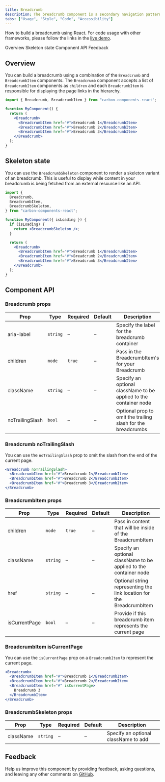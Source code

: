 ```yaml
---
title: Breadcrumb
description: The breadcrumb component is a secondary navigation pattern that shows hierarchy among content or traces a user’s path.
tabs: ["Usage", "Style", "Code", "Accessibility"]
---
```


<PageDescription>

How to build a breadcrumb using React. For code usage with other frameworks, please follow the links in the [live demo](https://www.carbondesignsystem.com/components/breadcrumb/usage#live-demo).

</PageDescription>

<AnchorLinks>

<AnchorLink>Overview</AnchorLink>
<AnchorLink>Skeleton state</AnchorLink>
<AnchorLink>Component API</AnchorLink>
<AnchorLink>Feedback</AnchorLink>

</AnchorLinks>

## Overview

You can build a breadcrumb using a combination of the `Breadcrumb` and
`BreadcrumbItem` components. The `Breadcrumb` component accepts a list of
`BreadcrumbItem` components as `children` and each `BreadcrumbItem` is responsible
for displaying the page links in the hierarchy.

```jsx
import { Breadcrumb, BreadcrumbItem } from "carbon-components-react";

function MyComponent() {
  return (
    <Breadcrumb>
      <BreadcrumbItem href="#">Breadcrumb 1</BreadcrumbItem>
      <BreadcrumbItem href="#">Breadcrumb 2</BreadcrumbItem>
      <BreadcrumbItem href="#">Breadcrumb 3</BreadcrumbItem>
    </Breadcrumb>
  );
}
```

## Skeleton state

You can use the `BreadcrumbSkeleton` component to render a skeleton variant of an
breadcrumb. This is useful to display while content in your breadcrumb is being
fetched from an external resource like an API.

```jsx
import {
  Breadcrumb,
  BreadcrumbItem,
  BreadcrumbSkeleton,
} from "carbon-components-react";

function MyComponent({ isLoading }) {
  if (isLoading) {
    return <BreadcrumbSkeleton />;
  }

  return (
    <Breadcrumb>
      <BreadcrumbItem href="#">Breadcrumb 1</BreadcrumbItem>
      <BreadcrumbItem href="#">Breadcrumb 2</BreadcrumbItem>
      <BreadcrumbItem href="#">Breadcrumb 3</BreadcrumbItem>
    </Breadcrumb>
  );
}
```

## Component API

### Breadcrumb props

| Prop            | Type     | Required | Default | Description                                                       |
| --------------- | -------- | -------- | ------- | ----------------------------------------------------------------- |
| aria-label      | `string` | –        | –       | Specify the label for the breadcrumb container                    |
| children        | `node`   | `true`   | –       | Pass in the BreadcrumbItem's for your Breadcrumb                  |
| className       | `string` | –        | –       | Specify an optional className to be applied to the container node |
| noTrailingSlash | `bool`   | –        | –       | Optional prop to omit the trailing slash for the breadcrumbs      |

### Breadcrumb noTrailingSlash

You can use the `noTrailingSlash` prop to omit the slash from the end of the current page.

```jsx
<Breadcrumb noTrailingSlash>
  <BreadcrumbItem href="#">Breadcrumb 1</BreadcrumbItem>
  <BreadcrumbItem href="#">Breadcrumb 2</BreadcrumbItem>
  <BreadcrumbItem href="#">Breadcrumb 3</BreadcrumbItem>
</Breadcrumb>
```

### BreadcrumbItem props

| Prop          | Type     | Required | Default | Description                                                           |
| ------------- | -------- | -------- | ------- | --------------------------------------------------------------------- |
| children      | `node`   | `true`   | –       | Pass in content that will be inside of the BreadcrumbItem             |
| className     | `string` | –        | –       | Specify an optional className to be applied to the container node     |
| href          | `string` | –        | –       | Optional string representing the link location for the BreadcrumbItem |
| isCurrentPage | `bool`   | –        | –       | Provide if this breadcrumb item represents the current page           |

### BreadcrumbItem isCurrentPage

You can use the `isCurrentPage` prop on a `BreadcrumbItem` to represent the current page.

```jsx
<Breadcrumb>
  <BreadcrumbItem href="#">Breadcrumb 1</BreadcrumbItem>
  <BreadcrumbItem href="#">Breadcrumb 2</BreadcrumbItem>
  <BreadcrumbItem href="#" isCurrentPage>
    Breadcrumb 3
  </BreadcrumbItem>
</Breadcrumb>
```

### BreadcrumbSkeleton props

| Prop      | Type     | Required | Default | Description                          |
| --------- | -------- | -------- | ------- | ------------------------------------ |
| className | `string` | –        | –       | Specify an optional className to add |

## Feedback

Help us improve this component by providing feedback, asking questions, and leaving any other comments on [GitHub](https://github.com/carbon-design-system/carbon-website/issues/new?assignees=&labels=feedback&template=feedback.md).
